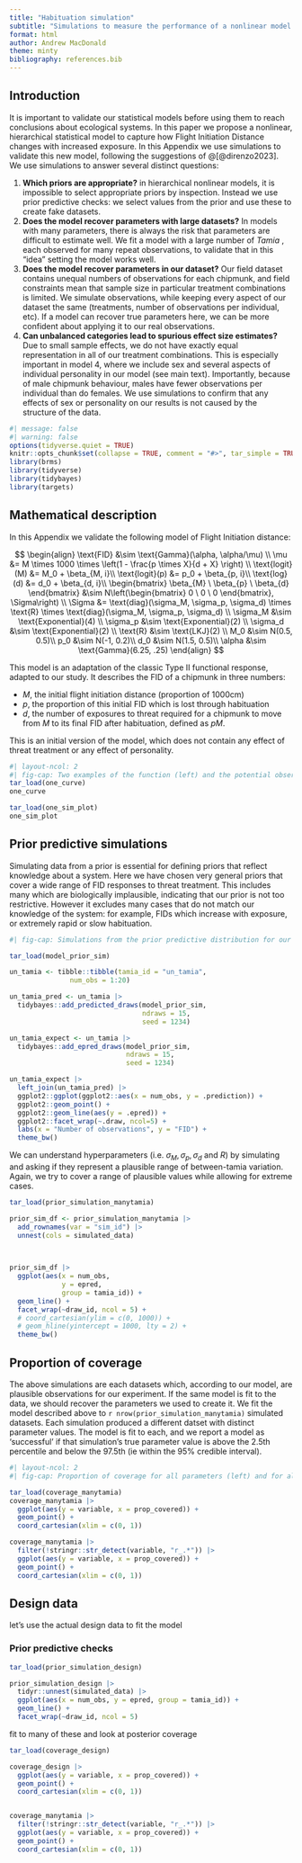 ```yaml
---
title: "Habituation simulation"
subtitle: "Simulations to measure the performance of a nonlinear model of habituation"
format: html
author: Andrew MacDonald
theme: minty
bibliography: references.bib
---
```


## Introduction

It is important to validate our statistical models before using them to reach conclusions about ecological systems. In this paper we propose a nonlinear, hierarchical statistical model to capture how Flight Initiation Distance changes with increased exposure. In this Appendix we use simulations to validate this new model, following the suggestions of \@[@direnzo2023]. We use simulations to answer several distinct questions:

1.  **Which priors are appropriate?** in hierarchical nonlinear models, it is impossible to select appropriate priors by inspection. Instead we use prior predictive checks: we select values from the prior and use these to create fake datasets.
2.  **Does the model recover parameters with large datasets?** In models with many parameters, there is always the risk that parameters are difficult to estimate well. We fit a model with a large number of *Tamia* , each observed for many repeat observations, to validate that in this "idea" setting the model works well.
3.  **Does the model recover parameters in our dataset?** Our field dataset contains unequal numbers of observations for each chipmunk, and field constraints mean that sample size in particular treatment combinations is limited. We simulate observations, while keeping every aspect of our dataset the same (treatments, number of observations per individual, etc). If a model can recover true parameters here, we can be more confident about applying it to our real observations.
4.  **Can unbalanced categories lead to spurious effect size estimates?** Due to small sample effects, we do not have exactly equal representation in all of our treatment combinations. This is especially important in model 4, where we include sex and several aspects of individual personality in our model (see main text). Importantly, because of male chipmunk behaviour, males have fewer observations per individual than do females. We use simulations to confirm that any effects of sex or personality on our results is not caused by the structure of the data.


```r
#| message: false
#| warning: false
options(tidyverse.quiet = TRUE)
knitr::opts_chunk$set(collapse = TRUE, comment = "#>", tar_simple = TRUE)
library(brms)
library(tidyverse)
library(tidybayes)
library(targets)
```

## Mathematical description

In this Appendix we validate the following model of Flight Initiation distance:

$$
\begin{align}
\text{FID} &\sim \text{Gamma}(\alpha, \alpha/\mu) \\
\mu &= M \times 1000 \times \left(1 - \frac{p \times X}{d + X} \right) \\
\text{logit}(M) &= M_0 + \beta_{M, i}\\
\text{logit}(p) &= p_0 + \beta_{p, i}\\
\text{log}(d)   &= d_0 + \beta_{d, i}\\
\begin{bmatrix}  \beta_{M} \  \beta_{p} \  \beta_{d} \end{bmatrix} &\sim N\left(\begin{bmatrix} 0 \ 0 \ 0 \end{bmatrix}, \Sigma\right) \\
\Sigma &= \text{diag}(\sigma_M, \sigma_p, \sigma_d) \times \text{R} \times \text{diag}(\sigma_M, \sigma_p, \sigma_d) \\
\sigma_M &\sim \text{Exponential}(4) \\
\sigma_p &\sim \text{Exponential}(2) \\
\sigma_d &\sim \text{Exponential}(2) \\
\text{R} &\sim \text{LKJ}(2) \\
M_0 &\sim N(0.5, 0.5)\\
p_0 &\sim N(-1, 0.2)\\
d_0 &\sim N(1.5, 0.5)\\
\alpha &\sim \text{Gamma}(6.25, .25)
\end{align}
$$

This model is an adaptation of the classic Type II functional response, adapted to our study. It describes the FID of a chipmunk in three numbers:

* $M$, the initial flight initiation distance (proportion of 1000cm)
* $p$, the proportion of this initial FID which is lost through habituation
* $d$, the number of exposures to threat required for a chipmunk to move from $M$ to its final FID after habituation, defined as $pM$.

This is an initial version of the model, which does not contain any effect of threat treatment or any effect of personality.  

```r
#| layout-ncol: 2
#| fig-cap: Two examples of the function (left) and the potential observations (right) described by our model. 
tar_load(one_curve)
one_curve

tar_load(one_sim_plot)
one_sim_plot
```

## Prior predictive simulations

Simulating data from a prior is essential for defining priors that reflect knowledge about a system. Here we have chosen very general priors that cover a wide range of FID responses to threat treatment. This includes many which are biologically implausible, indicating that our prior is not too restrictive. However it excludes many cases that do not match our knowledge of the system: for example, FIDs which increase with exposure, or extremely rapid or slow habituation.

```r
#| fig-cap: Simulations from the prior predictive distribution for our model of FID (Flight initiation distance).

tar_load(model_prior_sim)

un_tamia <- tibble::tibble(tamia_id = "un_tamia",
               num_obs = 1:20)

un_tamia_pred <- un_tamia |> 
  tidybayes::add_predicted_draws(model_prior_sim,
                                 ndraws = 15,
                                 seed = 1234)

un_tamia_expect <- un_tamia |> 
  tidybayes::add_epred_draws(model_prior_sim,
                             ndraws = 15, 
                             seed = 1234)

un_tamia_expect |> 
  left_join(un_tamia_pred) |>
  ggplot2::ggplot(ggplot2::aes(x = num_obs, y = .prediction)) + 
  ggplot2::geom_point() + 
  ggplot2::geom_line(aes(y = .epred)) + 
  ggplot2::facet_wrap(~.draw, ncol=5) + 
  labs(x = "Number of observations", y = "FID") + 
  theme_bw()
```

We can understand hyperparameters (i.e. $\sigma_M, \sigma_p, \sigma_d$ and $R$) by simulating and asking if they represent a plausible range of between-tamia variation. Again, we try to cover a range of plausible values while allowing for extreme cases.

```r
tar_load(prior_simulation_manytamia)

prior_sim_df <- prior_simulation_manytamia |>
  add_rownames(var = "sim_id") |> 
  unnest(cols = simulated_data)


  
prior_sim_df |> 
  ggplot(aes(x = num_obs,
             y = epred, 
             group = tamia_id)) + 
  geom_line() + 
  facet_wrap(~draw_id, ncol = 5) + 
  # coord_cartesian(ylim = c(0, 1000)) + 
  # geom_hline(yintercept = 1000, lty = 2) +
  theme_bw()

```

## Proportion of coverage

The above simulations are each datasets which, according to our model, are plausible observations for our experiment. If the same model is fit to the data, we should recover the parameters we used to create it. We fit the model described above to `r nrow(prior_simulation_manytamia)` simulated datasets. Each simulation produced a different datset with distinct parameter values. The model is fit to each, and we report a model as 'successful' if that simulation's true parameter value is above the 2.5th percentile and below the 97.5th (ie within the 95% credible interval).

```r
#| layout-ncol: 2
#| fig-cap: Proportion of coverage for all parameters (left) and for all the population-level parameters (right). That is, the right-hand figure shows only the main effects, shape parameter, and hyperparameters; it excludes the individual values of M, p and d for each individual.

tar_load(coverage_manytamia)
coverage_manytamia |> 
  ggplot(aes(y = variable, x = prop_covered)) + 
  geom_point() + 
  coord_cartesian(xlim = c(0, 1))

coverage_manytamia |> 
  filter(!stringr::str_detect(variable, "r_.*")) |> 
  ggplot(aes(y = variable, x = prop_covered)) + 
  geom_point() + 
  coord_cartesian(xlim = c(0, 1))

```

## Design data

let's use the actual design data to fit the model

### Prior predictive checks

```r
tar_load(prior_simulation_design)

prior_simulation_design |> 
  tidyr::unnest(simulated_data) |> 
  ggplot(aes(x = num_obs, y = epred, group = tamia_id)) + 
  geom_line() + 
  facet_wrap(~draw_id, ncol = 5)
```

fit to many of these and look at posterior coverage

```r
tar_load(coverage_design)

coverage_design |> 
  ggplot(aes(y = variable, x = prop_covered)) + 
  geom_point() + 
  coord_cartesian(xlim = c(0, 1))


coverage_manytamia |> 
  filter(!stringr::str_detect(variable, "r_.*")) |> 
  ggplot(aes(y = variable, x = prop_covered)) + 
  geom_point() + 
  coord_cartesian(xlim = c(0, 1))


```

